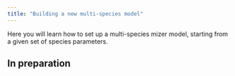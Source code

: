 ```yaml
---
title: "Building a new multi-species model"
---
```


Here you will learn how to set up a multi-species mizer model, starting from a given set of species parameters.


## In preparation



